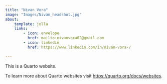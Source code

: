 ```yaml
---
title: "Nivan Vora"
image: "Images/Nivan_headshot.jpg"
about: 
    template: jolla
    links:
        - icon: envelope
          href: mailto:nivanvora02@gmail.com
        - icon: linkedin
          href: https://www.linkedin.com/in/nivan-vora-/

---
```


This is a Quarto website.

To learn more about Quarto websites visit <https://quarto.org/docs/websites>.
